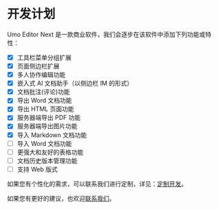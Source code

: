 
# 开发计划

Umo Editor Next 是一款商业软件，我们会逐步在该软件中添加下列功能或特性：

- [x] 工具栏菜单分组扩展
- [x] 页面侧边栏扩展
- [x] 多人协作编辑功能
- [x] 嵌入式 AI 文档助手（以侧边栏 IM 的形式）
- [x] 文档批注(评论)功能
- [x] 导出 Word 文档功能
- [x] 导出 HTML 页面功能
- [x] 服务器端导出 PDF 功能
- [x] 服务器端导出图片功能
- [x] 导入 Markdown 文档功能
- [ ] 导入 Word 文档功能
- [ ] 更强大和友好的表格功能
- [ ] 文档历史版本管理功能
- [ ] 支持 Web 版式

如果您有个性化的需求，可以联系我们进行定制，详见：[定制开发](../customization)。

如果您有更好的建议，也欢迎[联系我们](../#联系我们)。
